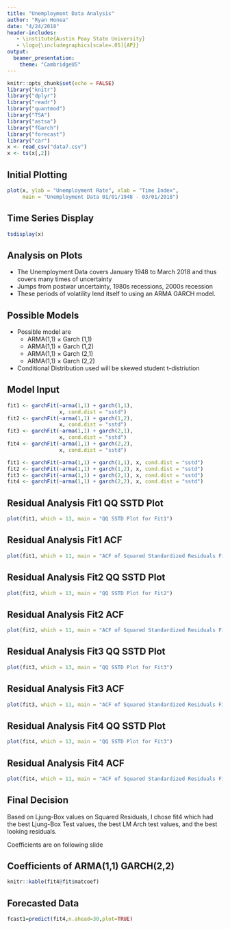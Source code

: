 ```yaml
---
title: "Unemployment Data Analysis"
author: "Ryan Honea"
date: "4/24/2018"
header-includes:
   - \institute{Austin Peay State University}
   - \logo{\includegraphics[scale=.05]{AP}}
output: 
  beamer_presentation:
    theme: "CambridgeUS"
---
```


```r
knitr::opts_chunk$set(echo = FALSE)
library("knitr")
library("dplyr")
library("readr")
library("quantmod")
library("TSA")
library("astsa")
library("fGarch")
library("forecast")
library("car")
x <- read_csv("data7.csv")
x <- ts(x[,2])
```

## Initial Plotting
```r
plot(x, ylab = "Unemployment Rate", xlab = "Time Index",
     main = "Unemployment Data 01/01/1948 - 03/01/2018")
```

## Time Series Display
```r
tsdisplay(x)
```

## Analysis on Plots

* The Unemployment Data covers January 1948 to March 2018 and thus covers many times of uncertainty
* Jumps from postwar uncertainty, 1980s recessions, 2000s recession
* These periods of volatility lend itself to using an ARMA GARCH model.

## Possible Models
* Possible model are
    * ARMA(1,1) $\times$ Garch (1,1)
    * ARMA(1,1) $\times$ Garch (1,2)
    * ARMA(1,1) $\times$ Garch (2,1)
    * ARMA(1,1) $\times$ Garch (2,2)
* Conditional Distribution used will be skewed student t-distriution

## Model Input
```r
fit1 <- garchFit(~arma(1,1) + garch(1,1), 
                 x, cond.dist = "sstd")
fit2 <- garchFit(~arma(1,1) + garch(1,2), 
                 x, cond.dist = "sstd")
fit3 <- garchFit(~arma(1,1) + garch(2,1), 
                 x, cond.dist = "sstd")
fit4 <- garchFit(~arma(1,1) + garch(2,2), 
                 x, cond.dist = "sstd") 
```

```r
fit1 <- garchFit(~arma(1,1) + garch(1,1), x, cond.dist = "sstd")
fit2 <- garchFit(~arma(1,1) + garch(1,2), x, cond.dist = "sstd")
fit3 <- garchFit(~arma(1,1) + garch(2,1), x, cond.dist = "sstd")
fit4 <- garchFit(~arma(1,1) + garch(2,2), x, cond.dist = "sstd") 
```

## Residual Analysis Fit1 QQ SSTD Plot
```r
plot(fit1, which = 13, main = "QQ SSTD Plot for Fit1")
```


## Residual Analysis Fit1 ACF
```r
plot(fit1, which = 11, main = "ACF of Squared Standardized Residuals Fit1")
```

## Residual Analysis Fit2 QQ SSTD Plot
```r
plot(fit2, which = 13, main = "QQ SSTD Plot for Fit2")
```


## Residual Analysis Fit2 ACF
```r
plot(fit2, which = 11, main = "ACF of Squared Standardized Residuals Fit2")
```

## Residual Analysis Fit3 QQ SSTD Plot
```r
plot(fit3, which = 13, main = "QQ SSTD Plot for Fit3")
```


## Residual Analysis Fit3 ACF
```r
plot(fit3, which = 11, main = "ACF of Squared Standardized Residuals Fit3")
```

## Residual Analysis Fit4 QQ SSTD Plot
```r
plot(fit4, which = 13, main = "QQ SSTD Plot for Fit3")
```


## Residual Analysis Fit4 ACF
```r
plot(fit4, which = 11, main = "ACF of Squared Standardized Residuals Fit3")
```

## Final Decision
Based on Ljung-Box values on Squared Residuals, I chose fit4 which had the best Ljung-Box Test values, the best LM Arch test values, and the best looking residuals.

Coefficients are on following slide

## Coefficients of ARMA(1,1) GARCH(2,2)

```r
knitr::kable(fit4@fit$matcoef)
```


## Forecasted Data
```r
fcast1=predict(fit4,n.ahead=30,plot=TRUE)
```